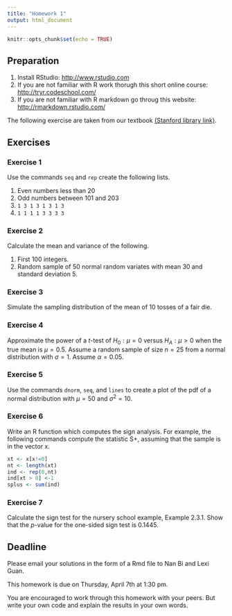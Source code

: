 ```yaml
---
title: "Homework 1"
output: html_document
---
```


```r
knitr::opts_chunk$set(echo = TRUE)
```

## Preparation

1. Install RStudio: <http://www.rstudio.com>
2. If you are not familiar with R work thorugh this short online course: <http://tryr.codeschool.com/>
3. If you are not familiar with R markdown go throug this website: <http://rmarkdown.rstudio.com/>

The following exercise are taken from our textbook [(Stanford library link)](https://searchworks.stanford.edu/view/10718635).

## Exercises

### Exercise 1

Use the commands ``seq`` and ``rep`` create the following lists.

1. Even numbers less than 20
2. Odd numbers between 101 and 203
3. ``1 3 1 3 1 3 1 3``
4. ``1 1 1 1 3 3 3 3``

### Exercise 2

Calculate the mean and variance of the following. 

1. First 100 integers.
2. Random sample of 50 normal random variates with mean 30 and standard deviation 5.

### Exercise 3

Simulate the sampling distribution of the mean of 10 tosses of a fair die.

### Exercise 4

Approximate the power of a $t$-test of $H_0: \mu = 0$ versus $H_A: \mu > 0$ when the true mean is $\mu = 0.5$. Assume a random sample of size $n = 25$ from a normal distribution with $\sigma = 1$. Assume $\alpha = 0.05$.

### Exercise 5

Use the commands ``dnorm``, ``seq``, and ``lines`` to create a plot of the pdf of a normal distribution with $\mu = 50$ and 
$\sigma^2 = 10$.

### Exercise 6

Write an R function which computes the sign analysis. For example, the following commands compute the statistic S+, assuming that the sample is in the vector x.
```r
xt <- x[x!=0]
nt <- length(xt)
ind <- rep(0,nt) 
ind[xt > 0] <-1
splus <- sum(ind)
```

### Exercise 7

Calculate the sign test for the nursery school example, Example 2.3.1. Show that the $p$-value for the one-sided sign test is $0.1445$.


## Deadline

Please email your solutions in the form of a Rmd file to Nan Bi and Lexi Guan.

This homework is due on Thursday, April 7th at 1:30 pm.

You are encouraged to work through this homework with your peers. But write your own code and explain the results in your own words. 

